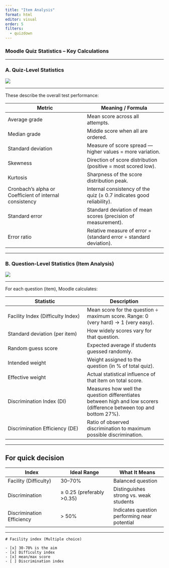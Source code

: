 ```yaml
---
title: "Item Analysis"
format: html
editor: visual
order: 5
filters:
  - quizdown
---
```


### Moodle Quiz Statistics – Key Calculations

------------------------------------------------------------------------

### A. Quiz-Level Statistics

![](images/clipboard-3886922609.png)

------------------------------------------------------------------------

These describe the overall test performance:

| Metric | Meaning / Formula |
|----|----|
| Average grade | Mean score across all attempts. |
| Median grade | Middle score when all are ordered. |
| Standard deviation | Measure of score spread — higher values = more variation. |
| Skewness | Direction of score distribution (positive = most scored low). |
| Kurtosis | Sharpness of the score distribution peak. |
| Cronbach’s alpha or Coefficient of internal consistency | Internal consistency of the quiz (≥ 0.7 indicates good reliability). |
| Standard error | Standard deviation of mean scores (precision of measurement). |
| Error ratio | Relative measure of error = (standard error ÷ standard deviation). |

------------------------------------------------------------------------

### B. Question-Level Statistics (Item Analysis)

![](images/clipboard-321321149.png)

------------------------------------------------------------------------

For each question (item), Moodle calculates:

| Statistic | Description |
|----|----|
| Facility Index (Difficulty Index) | Mean score for the question ÷ maximum score. Range: 0 (very hard) → 1 (very easy). |
| Standard deviation (per item) | How widely scores vary for that question. |
| Random guess score | Expected average if students guessed randomly. |
| Intended weight | Weight assigned to the question (in % of total quiz). |
| Effective weight | Actual statistical influence of that item on total score. |
| Discrimination Index (DI) | Measures how well the question differentiates between high and low scorers (difference between top and bottom 27%). |
| Discrimination Efficiency (DE) | Ratio of observed discrimination to maximum possible discrimination. |

------------------------------------------------------------------------

## For quick decision

| Index | Ideal Range | What It Means |
|----|----|----|
| Facility (Difficulty) | 30–70% | Balanced question |
| Discrimination | ≥ 0.25 (preferably \>0.35) | Distinguishes strong vs. weak students |
| Discrimination Efficiency | \> 50% | Indicates question performing near potential |

------------------------------------------------------------------------

``` quizdown
# Facility index (Multiple choice)

- [x] 30-70% is the aim
- [x] Difficulty index
- [x] mean/max score
- [ ] Discrimination index
```
